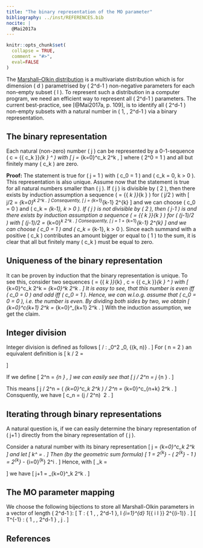 ```yaml
---
title: "The binary representation of the MO parameter"
bibliography: ../inst/REFERENCES.bib
nocite: |
  @Mai2017a
---
```


```r
knitr::opts_chunk$set(
  collapse = TRUE,
  comment = "#>",
  eval=FALSE
)
```

The [Marshall--Olkin distribution](The-Marshall-Olkin-distribution.html) is a multivariate distribution which is for dimension \( d \) parametrised by \( 2^d-1 \) non-negative parameters for each non-empty subset \( \emptyset \neq I \subseteq {\{ 1 , \ldots, d\}} \).
To represent such a distribution in a computer program, we need an efficient way to represent all \( 2^d-1 \) parameters.
The current best-practice, see [@Mai2017a, p. 109], is to identify all \( 2^d-1 \) non-empty subsets with a natural number in \( 1, \ldots , 2^d-1 \) via a binary representation.


## The binary representation

Each natural (non-zero) number \( j \) can be represented by a 0-1-sequence \( c = {\{ c_k \}}_{k \in \mathbb{N}} \in {\{ 0, 1 \}}^\mathbb{N} \) with
\[
  j
    = \sum_{k=0}^\infty c_k 2^k ,
\]
where \( 2^0 = 1 \) and all but finitely many \( c_k \) are zero.

__Proof:__
The statement is true for \( j = 1 \) with \( c_0 = 1 \) and \( c_k = 0,\ k > 0 \).
This representation is also unique.
Assume now that the statement is true for all natural numbers smaller than \( j \).
If \( j \) is divisible by \( 2 \), then there exists by induction assumption a sequence \( \tilde{c} = {\{ \tilde{c}_k \}}_{k \in \mathbb{N}} \) for \( j/2 \) with
\[
  j/2
    = \sum_{k=0}^\infty \tilde{c}_k 2^k .
\]
Consequently,
\[
  j
    = \sum_{k=1}^\infty \tilde{c}_{k-1} 2^{k}
\]
and we can choose \( c_0 = 0 \) and \( c_k = \tilde{c}_{k-1},\ k > 0 \).
If \( j \) is not divisible by \( 2 \), then \( j-1 \) is and there exists by induction assumption a sequence \( \tilde{c} = {\{ \tilde{c}_k \}}_{k \in \mathbb{N}} \) for \( (j-1)/2 \) with
\[
  (j-1)/2
    = \sum_{k=0}^\infty \tilde{c}_k 2^k .
\]
Consequently,
\[
  j
    = 1 + \sum_{k=1}^\infty \tilde{c}_{k-1} 2^{k}
\]
and we can choose \( c_0 = 1 \) and \( c_k = \tilde{c}_{k-1},\ k > 0 \).
Since each summand with a positive \( c_k \) contributes an amount bigger or equal to \( 1 \) to the sum, it is clear that all but finitely many \( c_k \) must be equal to zero.


## Uniqueness of the binary representation

It can be proven by induction that the binary representation is unique.
To see this, consider two sequences \( \hat{c} = {\{ \hat{c}_k \}}_{k\in\mathbb{N}} , c = {\{ c_k \}}_{k \in \mathbb{N}} \in {\{ 0 , 1 \}}^\mathbb{N} \) with
\[
  \sum_{k=0}^\infty c_k 2^k
    = \sum_{k=0}^\infty \hat{c}_k 2^k .
\]
It is easy to see, that this number is even iff \( c_0 = 0 \) and odd iff \( c_0 = 1 \).
Hence, we can w.l.o.g. assume that \( c_0 = \hat{c}_0 = 0 \), i.e. the number is even.
By dividing both sides by two, we obtain
\[
  \sum_{k=0}^\infty c_{k+1} 2^k
    = \sum_{k=0}^\infty \hat{c}_{k+1} 2^k .
\]
With the induction assumption, we get the claim.


## Integer division

Integer division is defined as follows
\[
  / : \mathbb{N}_0^2 \to \mathbb{N}_0, {(k, n)} \mapsto \sup{\{ j \in \mathbb{N}_0 \ :\ j\cdot k \leq n  \}} .
\]
For \( n = 2 \) an equivalent definition is
\[
  k / 2
    = \begin{cases}
      i & k = i \cdot 2,\ k\ \text{even or}\ k=0 , \\
      (k-1)/2 & k\ \text{odd} .
    \end{cases}
\]

If we define
\[
  2^n
    = \underbrace{2 \cdot \ldots \cdot 2}_{n\ \text{times}} ,
\]
we can easily see that
\[
  j / 2^n
    = j \underbrace{/ 2 / \ldots / 2}_{n\ \text{times}} .
\]

This means
\[
  j / 2^n
    = \left( \sum_{k=0}^\infty c_k 2^k \right) / 2^n
    = \sum_{k=0}^\infty c_{n+k} 2^k .
\]
Consquently, we have
\[
  c_n = (j / 2^n)\ \mathrm{mod}\ 2 .
\]



## Iterating through binary representations

A natural question is, if we can easily determine the binary representation of \( j+1 \) directly from the binary representation of \( j \).

Consider a natural number with its binary representation
\[
  j = \sum_{k=0}^\infty c_k 2^k
\]
and let
\[
  k^\ast
    = \min{\{ i \ :\ c_i = 0 \}} .
\]
Then (by the geometric sum formula)
\[
  1
    = 2^{k^\ast} - \left( 2^{k^\ast} - 1 \right)
    = 2^{k^\ast} - \sum_{i=0}^{k^\ast-1} 2^i .
\]
Hence, with
\[
  \tilde{c}_k
    = \begin{cases}
      0 & k < k^\ast , \\
      1 & k = k^\ast , \\
      c_k & k > k^\ast ,
    \end{cases}
\]
we have
\[
  j+1
    = \sum_{k=0}^\infty \tilde{c}_k 2^k .
\]


## The MO parameter mapping

We choose the following bijections to store all Marshall-Olkin parameters in a vector of length \( 2^d-1 \):
\[
  T : \mathcal{P}{(\{ 1 , \ldots, d\} \backslash {\{ 0 \}})} \to \{ 1 , \ldots, 2^d-1 \},\ I \mapsto \sum_{i=1}^{d} 1_{\{ i \in I \}} 2^{(i-1)} .
\]
\[
  T^{-1} : \{ 1 , \ldots, 2^d-1 \} \to \mathcal{P}{(\{ 1 , \ldots, d\} \backslash {\{ 0 \}})},\ j \mapsto {\{ i \ :\ (j / 2^{(i-1)}) \ \mathrm{mod}\ 2 = 1 \}} .
\]


## References
